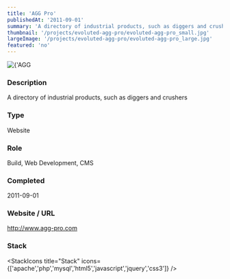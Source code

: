 ```yaml
---
title: 'AGG Pro'
publishedAt: '2011-09-01'
summary: 'A directory of industrial products, such as diggers and crushers'
thumbnail: '/projects/evoluted-agg-pro/evoluted-agg-pro_small.jpg'
largeImage: '/projects/evoluted-agg-pro/evoluted-agg-pro_large.jpg'
featured: 'no'
---
```


<div className="relative w-full h-[400px] sm:h-[600px] md:h-[760px] lg:h-[920px]">
  <Image
    alt={'AGG Pro'}
    src={'/projects/evoluted-agg-pro/evoluted-agg-pro.jpg'}
    sizes="(max-width: 640px) 100%, 100%"
    fill={true}
    priority
    style={{
      objectFit: 'contain'
    }}
  />
</div>

### Description

A directory of industrial products, such as diggers and crushers


### Type

Website

### Role

Build, Web Development, CMS

### Completed
2011-09-01

### Website / URL
http://www.agg-pro.com


### Stack

<StackIcons
  title="Stack"
  icons={['apache','php','mysql','html5','javascript','jquery','css3']}
  />
